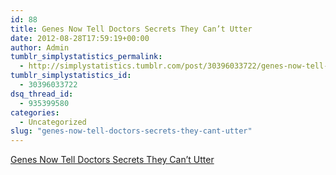 ```yaml
---
id: 88
title: Genes Now Tell Doctors Secrets They Can’t Utter
date: 2012-08-28T17:59:19+00:00
author: Admin
tumblr_simplystatistics_permalink:
  - http://simplystatistics.tumblr.com/post/30396033722/genes-now-tell-doctors-secrets-they-cant-utter
tumblr_simplystatistics_id:
  - 30396033722
dsq_thread_id:
  - 935399580
categories:
  - Uncategorized
slug: "genes-now-tell-doctors-secrets-they-cant-utter"
---
```

[Genes Now Tell Doctors Secrets They Can’t Utter](http://www.nytimes.com/2012/08/26/health/research/with-rise-of-gene-sequencing-ethical-puzzles.html?smid=tu-share)
